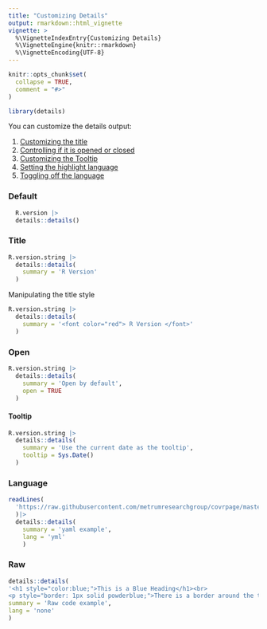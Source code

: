 ```yaml
---
title: "Customizing Details"
output: rmarkdown::html_vignette
vignette: >
  %\VignetteIndexEntry{Customizing Details}
  %\VignetteEngine{knitr::rmarkdown}
  %\VignetteEncoding{UTF-8}
---
```


```r
knitr::opts_chunk$set(
  collapse = TRUE,
  comment = "#>"
)
```

```r
library(details)
```

You can customize the details output:

 1. [Customizing the title](#title)
 2. [Controlling if it is opened or closed](#open)
 3. [Customizing the Tooltip](#tooltip)
 4. [Setting the highlight language](#language)
 5. [Toggling off the language](#raw)

### Default

```r
  R.version |>
  details::details()
```

### Title

```r
R.version.string |>
  details::details(
    summary = 'R Version'
  )
```

Manipulating the title style

```r
R.version.string |>
  details::details(
    summary = '<font color="red"> R Version </font>'
  )
```

### Open

```r
R.version.string |>
  details::details(
    summary = 'Open by default',
    open = TRUE
  )
```

#### Tooltip

```r
R.version.string |>
  details::details(
    summary = 'Use the current date as the tooltip',
    tooltip = Sys.Date()
  )
```

### Language

```r

readLines(
  'https://raw.githubusercontent.com/metrumresearchgroup/covrpage/master/_pkgdown.yml'
  )|>
  details::details(
    summary = 'yaml example',
    lang = 'yml'
    )
```

### Raw

```r

details::details(
'<h1 style="color:blue;">This is a Blue Heading</h1><br>
<p style="border: 1px solid powderblue;">There is a border around the text</p>',
summary = 'Raw code example',
lang = 'none'
)

```
